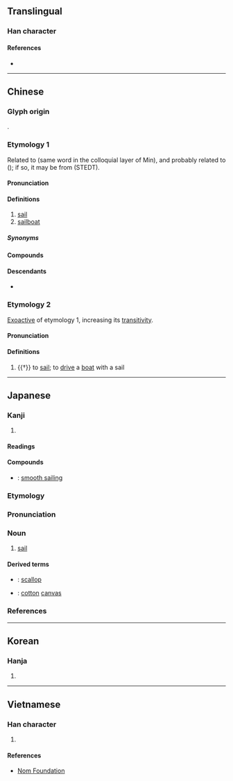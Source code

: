 {{character info}}
==Translingual==

===Han character===
{{Han char|rn=50|rad=巾|as=03|sn=6|four=47210|canj=LBHNI|ids=⿰巾凡}}

====References====
* {{Han ref|kx=0328.140|dkj=08787|dj=0634.080|hdz=10730.130|uh=5E06|ud=24070|bh=A67C|bd=42620}}

----

==Chinese==
{{zh-forms|alt=㠶,忛,𤖫,䑺,𩗋,颿,篷-Min colloquial}}

===Glyph origin===
{{Han etyl}}
{{Han compound|巾|凡|ls=psc|c1=s|c2=p|t1=cloth}}.

===Etymology 1===
Related to {{och-l|篷}} (same word in the colloquial layer of Min), and probably related to {{och-l|風|wind|id=1}} ({{zh-ref|Karlgren, 1957}}); if so, it may be from {{inh|zh|sit-pro|*buŋ||wind}} (STEDT).

====Pronunciation====
{{zh-pron
|m=帆
|m-s=fan2
|c=faan4
|c-t=fan3
|g=fan4
|h=pfs=fàm;gd=fam2
|j=fan1
|mb=pông/uǎing
|mb_note=pông - colloquial ({{zh-l|*篷}}); uǎing - literary
|md=pùng/huàng
|md_note=pùng - colloquial ({{zh-l|*篷}}); huàng - literary
|mn=phâng/hoân
|mn_note=phâng - colloquial ({{zh-l|*篷}}); hoân - literary
|mn-t=pang5/huam5
|mn-t_note=pang5 - colloquial ({{zh-l|*篷}}); huam5 - literary
|w=3ve
|x=fan2
|mc=1
|oc=1
|cat=n
}}

====Definitions====
{{zh-hanzi}}

# [[sail]]
# [[sailboat]]

=====Synonyms=====
{{zh-dial}}

====Compounds====
{{zh-der|一帆風順|上帆|下帆|主帆|出帆|占風使帆|孤帆|布帆|布帆無恙|帆傘|帆布|帆布床|帆布椅|帆布袋|帆幔|帆影|帆板|帆柱|帆桁|帆檣|帆海|帆繩|帆船|帆飛|征帆|快速帆船|掛帆|揚帆|檣帆|櫓帆船|歸帆|滿帆|相風使帆|看風使帆|船帆|見風使帆|趁風揚帆|錦帆|風帆|鱟帆|一帆|一帆順風|一帆風|八字帆|千帆|卸帆|回帆鼓|客帆|峭帆|帆力|帆勢|帆席|帆幃|帆幅|帆楫|帆索|帆腳|帆腹|帆舶|帆葉|席帆|戰帆|挂帆|旅帆|晚帆|枉帆|楚帆|機帆船|江帆|浦帆|漁帆|煙帆|片帆|白帆|石帆|破帆風|篷帆|蒲帆|蚌帆|行帆|解帆|買帆|賈帆|趁風轉帆|足帆|軒帆|輕帆|轉帆|返轡收帆|迴帆|進帆|錦帆天子|錦帆涇|開帆|雪帆|雲帆|順風使帆|順風張帆|順風扯帆|颺帆|驚帆|高帆|鼓帆}}

====Descendants====
* {{desc|vi|buồm||sail|bor=1}}

===Etymology 2===
[[exoactive|Exoactive]] of etymology 1, increasing its [[transitivity]].

====Pronunciation====
{{zh-pron
|m=fàn
|c=faan6
|mc=2
|oc=2
|cat=v
}}

====Definitions====
{{zh-hanzi}}

# {{†}} to [[sail]]; to [[drive]] a [[boat]] with a sail

----

==Japanese==

===Kanji===
{{ja-kanji|grade=c|rs=巾03}}

# {{rfdef|ja|sort=巾03}}

====Readings====
{{ja-readings
|goon=ぼん<ぼん<ぼむ
|kanon=はん<はん<はむ
|kun=ほ-
}}

====Compounds====
* {{ja-r|順%風%満%帆|じゅん%ぷう%まん%ぱん}}: [[smooth sailing]]

===Etymology===
{{wikipedia|lang=ja}}
{{ja-kanjitab|ほ|yomi=k}}
{{rfe|ja}}

===Pronunciation===
{{ja-pron|yomi=k|ほ|acc=1|acc_ref=DJR,NHK|acc2=0|acc2_ref=NHK}}

===Noun===
{{ja-noun|ほ}}

# {{lb|ja|sort=ほ|nautical}} [[sail]]

====Derived terms====
* {{ja-r|帆%立%貝|ほ%たて%がい}}: [[scallop]]
* {{ja-r|帆%木%綿|ほ%も%めん}}: [[cotton]] [[canvas]]

===References===
<references/>

----

==Korean==

===Hanja===
{{ko-hanja|hangeul=범|rv=beom|mr=pŏm}}

# {{rfdef|ko|sort=巾03}}

----

==Vietnamese==

===Han character===
{{vi-hantu|[[buồm]], [[buồng]], [[phàm]]|rs=巾03}}

# {{rfdef|vi|sort=巾03}}

====References====
* [http://nomfoundation.org/common/nom_details.php?codepoint=5e06 Nom Foundation]